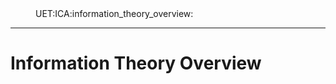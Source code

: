 :UET:ICA:information_theory_overview:
----

= Information Theory Overview =

{{local:./UET_ICA_information_theory_overview.png}}
